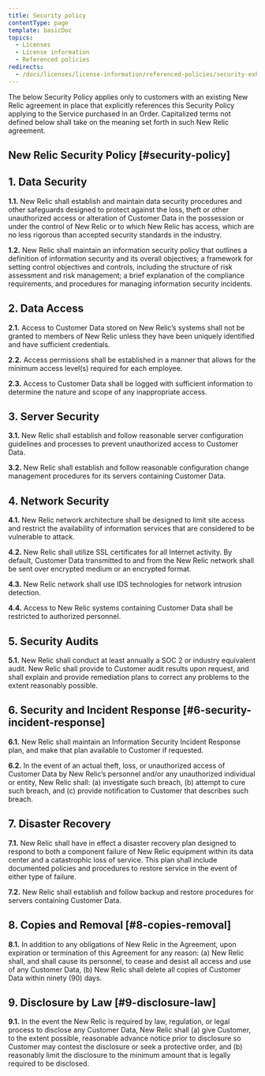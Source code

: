 ```yaml
---
title: Security policy
contentType: page
template: basicDoc
topics:
  - Licenses
  - License information
  - Referenced policies
redirects:
  - /docs/licenses/license-information/referenced-policies/security-exhibit
---
```


The below Security Policy applies only to customers with an existing New Relic agreement in place that explicitly references this Security Policy applying to the Service purchased in an Order. Capitalized terms not defined below shall take on the meaning set forth in such New Relic agreement.

## New Relic Security Policy [#security-policy]

## 1. Data Security

**1.1.** New Relic shall establish and maintain data security procedures and other safeguards designed to protect against the loss, theft or other unauthorized access or alteration of Customer Data in the possession or under the control of New Relic or to which New Relic has access, which are no less rigorous than accepted security standards in the industry.

**1.2.** New Relic shall maintain an information security policy that outlines a definition of information security and its overall objectives; a framework for setting control objectives and controls, including the structure of risk assessment and risk management; a brief explanation of the compliance requirements, and procedures for managing information security incidents.

## 2. Data Access

**2.1.** Access to Customer Data stored on New Relic’s systems shall not be granted to members of New Relic unless they have been uniquely identified and have sufficient credentials.

**2.2.** Access permissions shall be established in a manner that allows for the minimum access level(s) required for each employee.

**2.3.** Access to Customer Data shall be logged with sufficient information to determine the nature and scope of any inappropriate access.

## 3. Server Security

**3.1.** New Relic shall establish and follow reasonable server configuration guidelines and processes to prevent unauthorized access to Customer Data.

**3.2.** New Relic shall establish and follow reasonable configuration change management procedures for its servers containing Customer Data.

## 4. Network Security

**4.1.** New Relic network architecture shall be designed to limit site access and restrict the availability of information services that are considered to be vulnerable to attack.

**4.2.** New Relic shall utilize SSL certificates for all Internet activity. By default, Customer Data transmitted to and from the New Relic network shall be sent over encrypted medium or an encrypted format.

**4.3.** New Relic network shall use IDS technologies for network intrusion detection.

**4.4.** Access to New Relic systems containing Customer Data shall be restricted to authorized personnel.

## 5. Security Audits

**5.1.** New Relic shall conduct at least annually a SOC 2 or industry equivalent audit. New Relic shall provide to Customer audit results upon request, and shall explain and provide remediation plans to correct any problems to the extent reasonably possible.

## 6. Security and Incident Response [#6-security-incident-response]

**6.1.** New Relic shall maintain an Information Security Incident Response plan, and make that plan available to Customer if requested.

**6.2.** In the event of an actual theft, loss, or unauthorized access of Customer Data by New Relic’s personnel and/or any unauthorized individual or entity, New Relic shall: (a) investigate such breach, (b) attempt to cure such breach, and (c) provide notification to Customer that describes such breach.

## 7. Disaster Recovery

**7.1.** New Relic shall have in effect a disaster recovery plan designed to respond to both a component failure of New Relic equipment within its data center and a catastrophic loss of service. This plan shall include documented policies and procedures to restore service in the event of either type of failure.

**7.2.** New Relic shall establish and follow backup and restore procedures for servers containing Customer Data.

## 8. Copies and Removal [#8-copies-removal]

**8.1.** In addition to any obligations of New Relic in the Agreement, upon expiration or termination of this Agreement for any reason: (a) New Relic shall, and shall cause its personnel, to cease and desist all access and use of any Customer Data, (b) New Relic shall delete all copies of Customer Data within ninety (90) days.

## 9. Disclosure by Law [#9-disclosure-law]

**9.1.** In the event the New Relic is required by law, regulation, or legal process to disclose any Customer Data, New Relic shall (a) give Customer, to the extent possible, reasonable advance notice prior to disclosure so Customer may contest the disclosure or seek a protective order, and (b) reasonably limit the disclosure to the minimum amount that is legally required to be disclosed.
